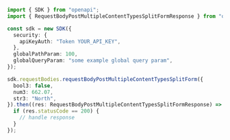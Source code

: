 ```typescript showLineNumbers copy filename="Request Body Post Multiple Content Types Split Form usage example"
import { SDK } from "openapi";
import { RequestBodyPostMultipleContentTypesSplitFormResponse } from "openapi/dist/sdk/models/operations";

const sdk = new SDK({
  security: {
    apiKeyAuth: "Token YOUR_API_KEY",
  },
  globalPathParam: 100,
  globalQueryParam: "some example global query param",
});

sdk.requestBodies.requestBodyPostMultipleContentTypesSplitForm({
  bool3: false,
  num3: 662.07,
  str3: "North",
}).then((res: RequestBodyPostMultipleContentTypesSplitFormResponse) => {
  if (res.statusCode == 200) {
    // handle response
  }
});
```
